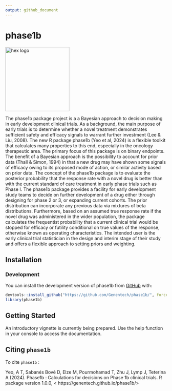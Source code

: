 ```yaml
---
output: github_document
---
```


# phase1b
<!-- markdownlint-disable -->
<img src="man/figures/hex_logo3.png" alt="hex logo" style="display: inline-block; width:200px; margin: 0 auto auto auto;" />
<!-- markdownlint-enable -->

The phase1b package  project is a a Bayesian approach to decision making in early development clinical trials.
As a background, the main purpose of early trials is to determine whether a novel treatment demonstrates sufficient safety and efficacy signals to warrant further investment (Lee & Liu, 2008). The new R package phase1b (Yeo et al, 2024)  is a flexible toolkit that calculates many properties to this end, especially in the oncology therapeutic area. The primary focus of this package is on binary endpoints. The benefit of a Bayesian approach is the possibility to account for prior data (Thall & Simon, 1994) in that a new drug may have shown some signals of efficacy owing to its proposed mode of action, or similar activity based on prior data. The concept of the phase1b package is to evaluate the posterior probability that the response rate with a novel drug is better than with the current standard of care treatment in early phase trials such as Phase I.  The phase1b package provides a facility for early development study teams to decide on further development of a drug either through designing for phase 2 or 3, or expanding current cohorts. The prior distribution can incorporate any previous data via mixtures of beta distributions. Furthermore, based on an assumed true response rate if the novel drug was administered in the wider population, the package calculates the frequentist probability that a current clinical trial would be stopped for efficacy or futility conditional on true values of the response, otherwise known as operating characteristics. The intended user is the early clinical trial statistician in the design and interim stage of their study and offers a flexible approach to setting priors and weighting.

## Installation

### Development

You can install the development version of phase1b from [GitHub](https://github.com/) with:

``` r
devtools::install_github("https://github.com/Genentech/phase1b/", force = TRUE)
library(phase1b)
```

## Getting Started

An introductory vignette is currently being prepared. Use the help function in your console to access the documentation.

## Citing `phase1b`

To cite `phase1b` :

Yeo, A T, Sabanés Bové D, Elze M, Pourmohamad T, Zhu J, Lymp J, Teterina A (2024).
Phase1b : Calculations for decisions on Phase 1b clinical trials. R package
version 1.0.0, < https://genentech.github.io/phase1b/>
